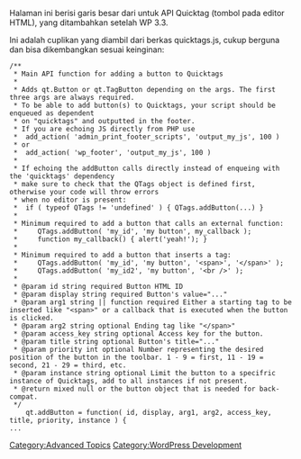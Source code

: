 {{Languages|
{{en|Quicktags API}}
{{id|Quicktags API}}
{{it|API dei Quicktag}}
}}

Halaman ini berisi garis besar dari untuk API Quicktag (tombol pada editor HTML), yang ditambahkan setelah WP 3.3.

Ini adalah cuplikan yang diambil dari berkas quicktags.js, cukup berguna dan bisa dikembangkan sesuai keinginan: 
<pre>
/**
 * Main API function for adding a button to Quicktags
 * 
 * Adds qt.Button or qt.TagButton depending on the args. The first three args are always required.
 * To be able to add button(s) to Quicktags, your script should be enqueued as dependent
 * on "quicktags" and outputted in the footer. 
 * If you are echoing JS directly from PHP use
 *	add_action( 'admin_print_footer_scripts', 'output_my_js', 100 ) 
 * or 
 *	add_action( 'wp_footer', 'output_my_js', 100 )
 *	
 * If echoing the addButton calls directly instead of enqueing with the 'quicktags' dependency
 * make sure to check that the QTags object is defined first, otherwise your code will throw errors 
 * when no editor is present:
 *	if ( typeof QTags != 'undefined' ) { QTags.addButton(...) } 
 *
 * Minimum required to add a button that calls an external function:
 *     QTags.addButton( 'my_id', 'my button', my_callback );
 *     function my_callback() { alert('yeah!'); }
 *
 * Minimum required to add a button that inserts a tag:
 *     QTags.addButton( 'my_id', 'my button', '<span>', '</span>' );
 *     QTags.addButton( 'my_id2', 'my button', '<br />' );
 *
 * @param id string required Button HTML ID
 * @param display string required Button's value="..."
 * @param arg1 string || function required Either a starting tag to be inserted like "<span>" or a callback that is executed when the button is clicked.
 * @param arg2 string optional Ending tag like "</span>"
 * @param access_key string optional Access key for the button.
 * @param title string optional Button's title="..." 
 * @param priority int optional Number representing the desired position of the button in the toolbar. 1 - 9 = first, 11 - 19 = second, 21 - 29 = third, etc.
 * @param instance string optional Limit the button to a specifric instance of Quicktags, add to all instances if not present.
 * @return mixed null or the button object that is needed for back-compat.
 */
	qt.addButton = function( id, display, arg1, arg2, access_key, title, priority, instance ) {
...
</pre>

[[Category:Advanced Topics]]
[[Category:WordPress Development]]